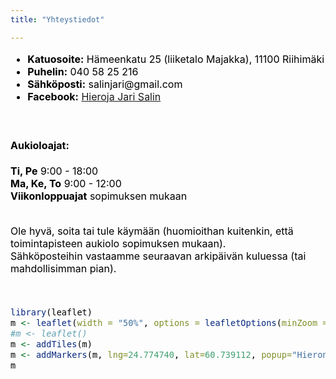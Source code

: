 ```yaml
---
title: "Yhteystiedot"

---
```

<font size="3" color="black">

- __Katuosoite:__ Hämeenkatu 25 (liiketalo Majakka), 11100 Riihimäki
- __Puhelin:__  040 58 25 216
- __Sähköposti:__ salinjari@gmail.com
- __Facebook:__ [Hieroja Jari Salin](https://www.facebook.com/Hieroja-Jari-Salin-322942934570925/) 

<br>
<font size="3" color="black">

#### Aukioloajat: ####

__Ti, Pe__      9:00 - 18:00    <br>
__Ma, Ke, To__  9:00 - 12:00     <br>
__Viikonloppuajat__ sopimuksen mukaan   <br>
<br>


Ole hyvä, soita tai tule käymään (huomioithan kuitenkin, että toimintapisteen aukiolo sopimuksen mukaan). <br> 
Sähköposteihin vastaamme seuraavan arkipäivän kuluessa (tai mahdollisimman pian).

<br>

```r
library(leaflet)
m <- leaflet(width = "50%", options = leafletOptions(minZoom = 10, maxZoom = 16))
#m <- leaflet()
m <- addTiles(m)
m <- addMarkers(m, lng=24.774740, lat=60.739112, popup="Hieronta Jari Salin")
m
```